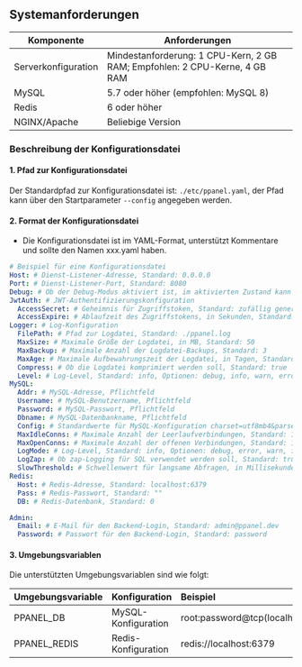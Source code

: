 ## Systemanforderungen

| Komponente          | Anforderungen                                                              |
| ------------------- | -------------------------------------------------------------------------- |
| Serverkonfiguration | Mindestanforderung: 1 CPU-Kern, 2 GB RAM; Empfohlen: 2 CPU-Kerne, 4 GB RAM |
| MySQL               | 5.7 oder höher (empfohlen: MySQL 8)                                        |
| Redis               | 6 oder höher                                                               |
| NGINX/Apache        | Beliebige Version                                                          |

### Beschreibung der Konfigurationsdatei

#### 1. Pfad zur Konfigurationsdatei

Der Standardpfad zur Konfigurationsdatei ist: `./etc/ppanel.yaml`, der Pfad kann über den Startparameter `--config` angegeben werden.

#### 2. Format der Konfigurationsdatei

- Die Konfigurationsdatei ist im YAML-Format, unterstützt Kommentare und sollte den Namen xxx.yaml haben.

```yaml
# Beispiel für eine Konfigurationsdatei
Host: # Dienst-Listener-Adresse, Standard: 0.0.0.0
Port: # Dienst-Listener-Port, Standard: 8080
Debug: # Ob der Debug-Modus aktiviert ist, im aktivierten Zustand kann die Backend-Logfunktion nicht verwendet werden, Standard: false
JwtAuth: # JWT-Authentifizierungskonfiguration
  AccessSecret: # Geheimnis für Zugriffstoken, Standard: zufällig generiert
  AccessExpire: # Ablaufzeit des Zugriffstokens, in Sekunden, Standard: 604800
Logger: # Log-Konfiguration
  FilePath: # Pfad zur Logdatei, Standard: ./ppanel.log
  MaxSize: # Maximale Größe der Logdatei, in MB, Standard: 50
  MaxBackup: # Maximale Anzahl der Logdatei-Backups, Standard: 3
  MaxAge: # Maximale Aufbewahrungszeit der Logdatei, in Tagen, Standard: 30
  Compress: # Ob die Logdatei komprimiert werden soll, Standard: true
  Level: # Log-Level, Standard: info, Optionen: debug, info, warn, error, panic, fatal
MySQL:
  Addr: # MySQL-Adresse, Pflichtfeld
  Username: # MySQL-Benutzername, Pflichtfeld
  Password: # MySQL-Passwort, Pflichtfeld
  Dbname: # MySQL-Datenbankname, Pflichtfeld
  Config: # Standardwerte für MySQL-Konfiguration charset=utf8mb4&parseTime=true&loc=Asia%2FShanghai
  MaxIdleConns: # Maximale Anzahl der Leerlaufverbindungen, Standard: 10
  MaxOpenConns: # Maximale Anzahl der offenen Verbindungen, Standard: 100
  LogMode: # Log-Level, Standard: info, Optionen: debug, error, warn, info
  LogZap: # Ob zap-Logging für SQL verwendet werden soll, Standard: true
  SlowThreshold: # Schwellenwert für langsame Abfragen, in Millisekunden, Standard: 1000
Redis:
  Host: # Redis-Adresse, Standard: localhost:6379
  Pass: # Redis-Passwort, Standard: ""
  DB: # Redis-Datenbank, Standard: 0

Admin:
  Email: # E-Mail für den Backend-Login, Standard: admin@ppanel.dev
  Password: # Passwort für den Backend-Login, Standard: password
```

#### 3. Umgebungsvariablen

Die unterstützten Umgebungsvariablen sind wie folgt:

| Umgebungsvariable | Konfiguration       | Beispiel                                   |
| ----------------- | ------------------- | :----------------------------------------- |
| PPANEL_DB         | MySQL-Konfiguration | root:password@tcp(localhost:3306)/vpnboard |
| PPANEL_REDIS      | Redis-Konfiguration | redis://localhost:6379                     |



<Giscus />
